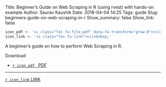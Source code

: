 Title: Beginner’s Guide on Web Scraping in R (using rvest) with hands-on example
Author: Saurav Kaushik
Date: 2018-04-04 14:25
Tags: guide
Slug: beginners-guide-on-web-scraping-in-r
Show_summary: false
Show_link: false

```r
icon_pdf <- '<i class="fas fa-file-pdf" data-fa-transform="grow-8"></i>&nbsp;'
icon_link <- '<i class="fas fa-link"></i>&nbsp;'
```

A beginner's guide on how to perform Web Scraping in R.

[Download]{.h3}

::: {.no-bullets}

*   [`r icon_pdf` &nbsp; [PDF]{.card-downloads-format}][analytics-vidha-rvest-pdf]

:::

---

[`r icon_link` [LINK]{.card-downloads-format}][analytics-vidha-rvest]

[analytics-vidha-rvest]:     https://www.analyticsvidhya.com/blog/2017/03/beginners-guide-on-web-scraping-in-r-using-rvest-with-hands-on-knowledge/
[analytics-vidha-rvest-pdf]: /doc/saurav_kaushik__beginners_guide_on_web_scraping_in_r_with_hands-on_example.pdf

